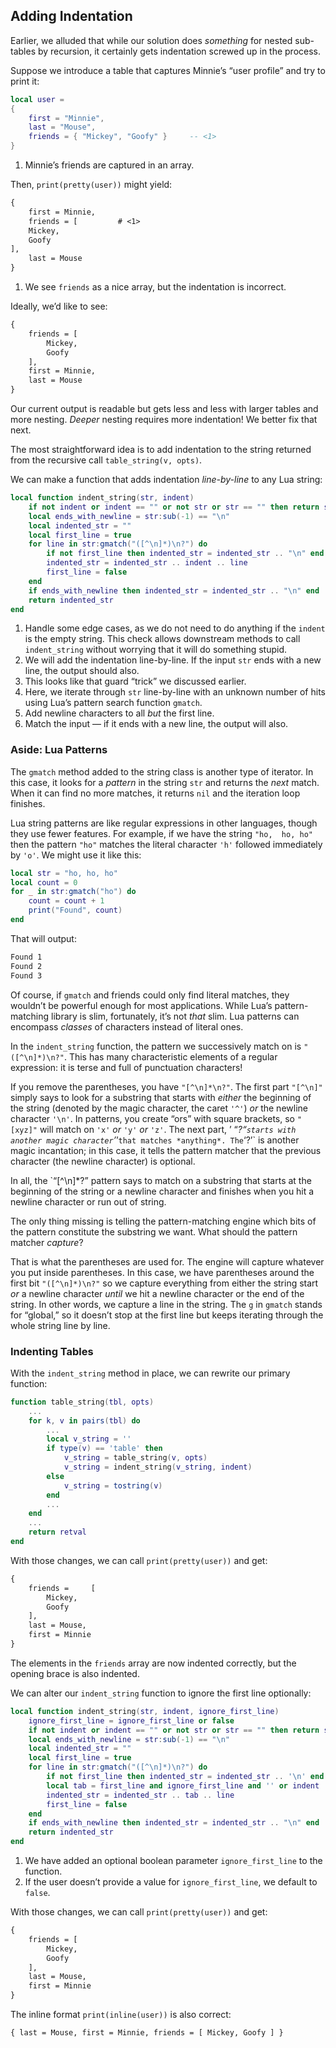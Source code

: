 ## Adding Indentation

Earlier, we alluded that while our solution does *something* for nested sub-tables by recursion, it certainly gets indentation screwed up in the process.

Suppose we introduce a table that captures Minnie's "user profile" and try to print it:
```lua
local user =
{
    first = "Minnie",
    last = "Mouse",
    friends = { "Mickey", "Goofy" }     -- <1>
}
```
1. Minnie's friends are captured in an array.

Then, `print(pretty(user))` might yield:
```txt
{
    first = Minnie,
    friends = [         # <1>
    Mickey,
    Goofy
],
    last = Mouse
}
```
1. We see `friends` as a nice array, but the indentation is incorrect.

Ideally, we'd like to see:
```txt
{
    friends = [
        Mickey,
        Goofy
    ],
    first = Minnie,
    last = Mouse
}
```

Our current output is readable but gets less and less with larger tables and more nesting.
*Deeper* nesting requires more indentation!
We better fix that next.

The most straightforward idea is to add indentation to the string returned from the recursive call `table_string(v, opts)`.

We can make a function that adds indentation *line-by-line* to any Lua string:
```lua
local function indent_string(str, indent)
    if not indent or indent == "" or not str or str == "" then return str end   -- <1>
    local ends_with_newline = str:sub(-1) == "\n"                               -- <2>
    local indented_str = ""
    local first_line = true                                                     -- <3>
    for line in str:gmatch("([^\n]*)\n?") do                                    -- <4>
        if not first_line then indented_str = indented_str .. "\n" end          -- <5>
        indented_str = indented_str .. indent .. line
        first_line = false
    end
    if ends_with_newline then indented_str = indented_str .. "\n" end           -- <6>
    return indented_str
end
```
1. Handle some edge cases, as we do not need to do anything if the `indent` is the empty string. This check allows downstream methods to call `indent_string` without worrying that it will do something stupid.
2. We will add the indentation line-by-line. If the input `str` ends with a new line, the output should also.
3. This looks like that guard "trick" we discussed earlier.
4. Here, we iterate through `str` line-by-line with an unknown number of hits using Lua's pattern search function `gmatch`.
5. Add newline characters to all *but* the first line.
6. Match the input --- if it ends with a new line, the output will also.

### Aside: Lua Patterns

The `gmatch` method added to the string class is another type of iterator.
In this case, it looks for a *pattern* in the string `str` and returns the *next* match.
When it can find no more matches, it returns `nil` and the iteration loop finishes.

Lua string patterns are like regular expressions in other languages, though they use fewer features.
For example, if we have the string `"ho,  ho, ho"` then the pattern `"ho"` matches the literal character `'h'` followed immediately by `'o'`.
We might use it like this:
```lua
local str = "ho, ho, ho"
local count = 0
for _ in str:gmatch("ho") do
    count = count + 1
    print("Found", count)
end
```
That will output:
```txt
Found 1
Found 2
Found 3
```

Of course, if `gmatch` and friends could only find literal matches, they wouldn't be powerful enough for most applications.
While Lua's pattern-matching library is slim, fortunately, it's not *that* slim.
Lua patterns can encompass *classes* of characters instead of literal ones.

In the `indent_string` function, the pattern we successively match on is `"([^\n]*)\n?"`.
This has many characteristic elements of a regular expression: it is terse and full of punctuation characters!

If you remove the parentheses, you have `"[^\n]*\n?"`.
The first part `"[^\n]"` simply says to look for a substring that starts with *either* the beginning of the string (denoted by the magic character, the caret `'^'`) *or* the newline character `'\n'`.
In patterns, you create "ors" with square brackets, so `"[xyz]"` will match on `'x'` *or* `'y'` *or* `'z'`.
The next part, ' "*\n?"` starts with another magic character `'*'` that matches *anything*.
The `'?'` is another magic incantation; in this case, it tells the pattern matcher that the previous character (the newline character) is optional.

In all, the `"[^\n]*\n?" pattern says to match on a substring that starts at the beginning of the string or a newline character and finishes when you hit a newline character or run out of string.

The only thing missing is telling the pattern-matching engine which bits of the pattern constitute the substring we want.
What should the pattern matcher *capture*?

That is what the parentheses are used for.
The engine will capture whatever you put inside parentheses.
In this case, we have parentheses around the first bit `"([^\n]*)\n?"` so we capture everything from either the string start *or* a newline character *until* we hit a newline character or the end of the string.
In other words, we capture a line in the string.
The `g` in `gmatch` stands for "global," so it doesn't stop at the first line but keeps iterating through the whole string line by line.

### Indenting Tables

With the `indent_string` method in place, we can rewrite our primary function:
```lua
function table_string(tbl, opts)
    ...
    for k, v in pairs(tbl) do
        ...
        local v_string = ''
        if type(v) == 'table' then
            v_string = table_string(v, opts)
            v_string = indent_string(v_string, indent)
        else
            v_string = tostring(v)
        end
        ...
    end
    ...
    return retval
end
```

With those changes, we can call `print(pretty(user))` and get:
```txt
{
    friends =     [
        Mickey,
        Goofy
    ],
    last = Mouse,
    first = Minnie
}
```
The elements in the `friends` array are now indented correctly, but the opening brace is also indented.

We can alter our `indent_string` function to ignore the first line optionally:
```lua
local function indent_string(str, indent, ignore_first_line)                        -- <1>
    ignore_first_line = ignore_first_line or false                                  -- <2>
    if not indent or indent == "" or not str or str == "" then return str end
    local ends_with_newline = str:sub(-1) == "\n"
    local indented_str = ""
    local first_line = true
    for line in str:gmatch("([^\n]*)\n?") do
        if not first_line then indented_str = indented_str .. '\n' end
        local tab = first_line and ignore_first_line and '' or indent
        indented_str = indented_str .. tab .. line
        first_line = false
    end
    if ends_with_newline then indented_str = indented_str .. "\n" end
    return indented_str
end
```
1. We have added an optional boolean parameter `ignore_first_line` to the function.
2. If the user doesn't provide a value for `ignore_first_line`, we default to `false`.

With those changes, we can call `print(pretty(user))` and get:
```txt
{
    friends = [
        Mickey,
        Goofy
    ],
    last = Mouse,
    first = Minnie
}
```
The inline format `print(inline(user))` is also correct:
```txt
{ last = Mouse, first = Minnie, friends = [ Mickey, Goofy ] }
```
